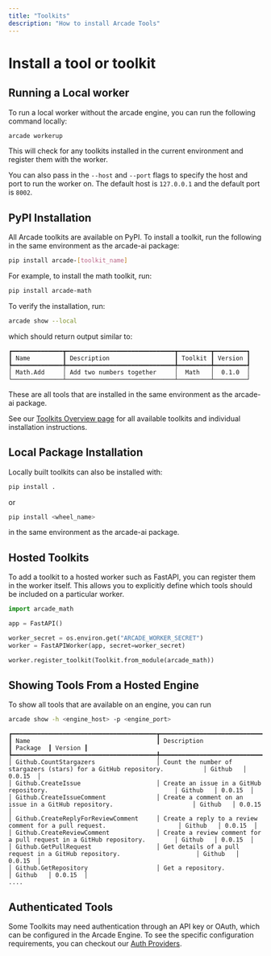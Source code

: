 ```yaml
---
title: "Toolkits"
description: "How to install Arcade Tools"
---
```


# Install a tool or toolkit

## Running a Local worker

To run a local worker without the arcade engine, you can run the following command locally:

```bash
arcade workerup
```

This will check for any toolkits installed in the current environment and register them with the worker.

You can also pass in the `--host` and `--port` flags to specify the host and port to run the worker on. The default host is `127.0.0.1` and the default port is `8002`.


## PyPI Installation

All Arcade toolkits are available on PyPI. To install a toolkit, run the following in the same environment as the arcade-ai package:

```bash
pip install arcade-[toolkit_name]
```

For example, to install the math toolkit, run:

```bash
pip install arcade-math
```

To verify the installation, run:

```bash
arcade show --local
```

which should return output similar to:

```
┏━━━━━━━━━━━━━━┳━━━━━━━━━━━━━━━━━━━━━━━━━━━━━━┳━━━━━━━━━┳━━━━━━━━━┓
┃ Name         ┃ Description                  ┃ Toolkit ┃ Version ┃
┡━━━━━━━━━━━━━━╇━━━━━━━━━━━━━━━━━━━━━━━━━━━━━━╇━━━━━━━━━╇━━━━━━━━━┩
│ Math.Add     │ Add two numbers together     │  Math   │  0.1.0  │
└──────────────┴──────────────────────────────┴─────────┴─────────┘
```

These are all tools that are installed in the same environment as the arcade-ai package.

See our [Toolkits Overview page](/toolkits) for all available toolkits and individual installation instructions.

## Local Package Installation

Locally built toolkits can also be installed with:

```python
pip install .
```

or

```python
pip install <wheel_name>
```

in the same environment as the arcade-ai package.

## Hosted Toolkits

To add a toolkit to a hosted worker such as FastAPI, you can register them in the worker itself. This allows you to explicitly define which tools should be included on a particular worker.

```python
import arcade_math

app = FastAPI()

worker_secret = os.environ.get("ARCADE_WORKER_SECRET")
worker = FastAPIWorker(app, secret=worker_secret)

worker.register_toolkit(Toolkit.from_module(arcade_math))
```

## Showing Tools From a Hosted Engine

To show all tools that are available on an engine, you can run

```bash
arcade show -h <engine_host> -p <engine_port>
```

```
┏━━━━━━━━━━━━━━━━━━━━━━━━━━━━━━━━━━━━━━━━┳━━━━━━━━━━━━━━━━━━━━━━━━━━━━━━━━━━━━━━━━━━━━━━━━━━━━━━━━━━━━━━━━━━━━━━━━━━━┳━━━━━━━━━━┳━━━━━━━━━┓
┃ Name                                   ┃ Description                                                               ┃ Package  ┃ Version ┃
┡━━━━━━━━━━━━━━━━━━━━━━━━━━━━━━━━━━━━━━━━╇━━━━━━━━━━━━━━━━━━━━━━━━━━━━━━━━━━━━━━━━━━━━━━━━━━━━━━━━━━━━━━━━━━━━━━━━━━━╇━━━━━━━━━━╇━━━━━━━━━┩
│ Github.CountStargazers                 │ Count the number of stargazers (stars) for a GitHub repository.           │ Github   │ 0.0.15  │
│ Github.CreateIssue                     │ Create an issue in a GitHub repository.                                   │ Github   │ 0.0.15  │
│ Github.CreateIssueComment              │ Create a comment on an issue in a GitHub repository.                      │ Github   │ 0.0.15  │
│ Github.CreateReplyForReviewComment     │ Create a reply to a review comment for a pull request.                    │ Github   │ 0.0.15  │
│ Github.CreateReviewComment             │ Create a review comment for a pull request in a GitHub repository.        │ Github   │ 0.0.15  │
│ Github.GetPullRequest                  │ Get details of a pull request in a GitHub repository.                     │ Github   │ 0.0.15  │
│ Github.GetRepository                   │ Get a repository.                                                         │ Github   │ 0.0.15  │
....
```

## Authenticated Tools

Some Toolkits may need authentication through an API key or OAuth, which can be configured in the Arcade Engine. To see the specific configuration requirements, you can checkout our [Auth Providers](/home/auth-providers).
